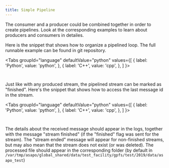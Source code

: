 ```yaml
---
title: Simple Pipeline
---
```




The consumer and a producer could be combined together in order to create pipelines. Look at the corresponding examples to learn about producers and consumers in detailes.

Here is the snippet that shows how to organize a pipelined loop. The full runnable example can be found in git repository.

<Tabs
  groupId="language"
  defaultValue="python"
  values={[
    { label: 'Python', value: 'python', },
    { label: 'C++', value: 'cpp', },
  ]
}>
<TabItem value="python">

```python content="./versioned_examples/version-22.03.0/python/pipeline.py" snippetTag="pipeline"
```

</TabItem>

<TabItem value="cpp">

```cpp content="./versioned_examples/version-22.03.0/cpp/pipeline.cpp" snippetTag="pipeline"
```

</TabItem>
</Tabs>

Just like with any produced stream, the pipelined stream can be marked as "finished". Here's the snippet that shows how to access the last message id in the stream.

<Tabs
  groupId="language"
  defaultValue="python"
  values={[
    { label: 'Python', value: 'python', },
    { label: 'C++', value: 'cpp', },
  ]
}>
<TabItem value="python">

```python content="./versioned_examples/version-22.03.0/python/pipeline.py" snippetTag="finish"
```

</TabItem>

<TabItem value="cpp">

```cpp content="./versioned_examples/version-22.03.0/cpp/pipeline.cpp" snippetTag="finish"
```

</TabItem>
</Tabs>

The details about the received message should appear in the logs, together with the message "stream finished" (if the "finished" flag was sent for the stream). The "stream ended" message will appear for non-finished streams, but may also mean that the stream does not exist (or was deleted). The processed file should appear in the corresponding folder (by default in ```/var/tmp/asapo/global_shared/data/test_facility/gpfs/test/2019/data/asapo_test```)
